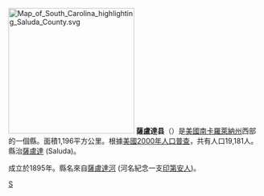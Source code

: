 {{noteTA
|T=zh-hans:萨卢达县 (南卡罗来纳州);zh-hk:薩盧達縣 (南卡羅萊納州);zh-tw:薩盧達郡 (南卡羅萊納州);
|1=zh-hans:县;zh-hk:縣;zh-tw:郡;
}}
[[File:Map_of_South_Carolina_highlighting_Saluda_County.svg|250px]]
'''薩盧達县'''（{{lang-en|Saluda County}}）是[[美國|美國]][[南卡羅萊納州|南卡羅萊納州]]西部的一個縣。面積1,196平方公里。根據[[美國2000年人口普查|美國2000年人口普查]]，共有人口19,181人。縣治[[薩盧達_(南卡羅萊納州)|薩盧達]] (Saluda)。

成立於1895年。縣名來自[[薩盧達河|薩盧達河]] (河名紀念一支[[印第安人|印第安人]])。
{{SouthCarolina-stub}}

[[Category:南卡罗来纳州行政区划|S]]